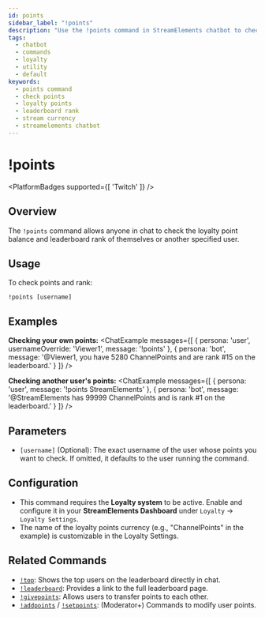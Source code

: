 ```yaml
---
id: points
sidebar_label: "!points"
description: "Use the !points command in StreamElements chatbot to check your own or another user's loyalty points balance and leaderboard rank."
tags:
  - chatbot
  - commands
  - loyalty
  - utility
  - default
keywords:
  - points command
  - check points
  - loyalty points
  - leaderboard rank
  - stream currency
  - streamelements chatbot
---
```



# !points

<PlatformBadges supported={[ 'Twitch' ]} />

## Overview

The `!points` command allows anyone in chat to check the loyalty point balance and leaderboard rank of themselves or another specified user.

## Usage

To check points and rank:

```streamelements
!points [username]
```

## Examples

**Checking your own points:**
<ChatExample messages={[
  { persona: 'user', usernameOverride: 'Viewer1', message: '!points' },
  { persona: 'bot', message: '@Viewer1, you have 5280 ChannelPoints and are rank #15 on the leaderboard.' }
]} />

**Checking another user's points:**
<ChatExample messages={[
  { persona: 'user', message: '!points StreamElements' },
  { persona: 'bot', message: '@StreamElements has 99999 ChannelPoints and is rank #1 on the leaderboard.' }
]} />

## Parameters

*   `[username]` (Optional): The exact username of the user whose points you want to check. If omitted, it defaults to the user running the command.

## Configuration

*   This command requires the **Loyalty system** to be active. Enable and configure it in your **StreamElements Dashboard** under `Loyalty` -> `Loyalty Settings`.
*   The name of the loyalty points currency (e.g., "ChannelPoints" in the example) is customizable in the Loyalty Settings.

## Related Commands

*   [`!top`](top.mdx): Shows the top users on the leaderboard directly in chat.
*   [`!leaderboard`](leaderboard.mdx): Provides a link to the full leaderboard page.
*   [`!givepoints`](givepoints.mdx): Allows users to transfer points to each other.
*   [`!addpoints`](addpoints.mdx) / [`!setpoints`](setpoints.mdx): (Moderator+) Commands to modify user points.
